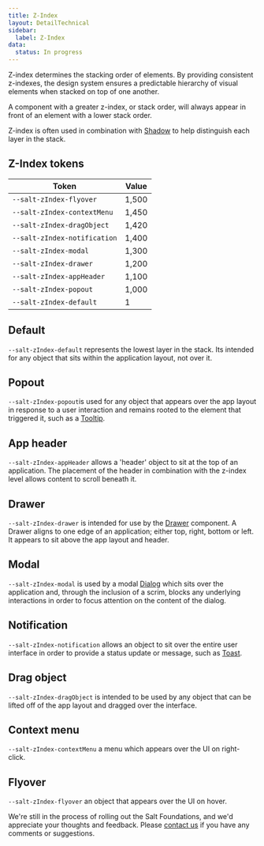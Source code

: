 ```yaml
---
title: Z-Index
layout: DetailTechnical
sidebar:
  label: Z-Index
data:
  status: In progress
---
```


Z-index determines the stacking order of elements. By providing consistent z-indexes, the design system ensures a predictable hierarchy of visual elements when stacked on top of one another. 

A component with a greater z-index, or stack order, will always appear in front of an element with a lower stack order.

Z-index is often used in combination with [Shadow](shadow) to help distinguish each layer in the stack.

## Z-Index tokens

| Token                           | Value        |
| ------------------------------- | ------------ |
| `--salt-zIndex-flyover`         | 1,500        |
| `--salt-zIndex-contextMenu`     | 1,450        |
| `--salt-zIndex-dragObject`      | 1,420        |
| `--salt-zIndex-notification`    | 1,400        |
| `--salt-zIndex-modal`           | 1,300        |
| `--salt-zIndex-drawer`          | 1,200        |
| `--salt-zIndex-appHeader`       | 1,100        |
| `--salt-zIndex-popout`          | 1,000        |
| `--salt-zIndex-default`         | 1            |

## Default
`--salt-zIndex-default` represents the lowest layer in the stack. Its intended for any object that sits within the application layout, not over it. 

## Popout
`--salt-zIndex-popout`is used for any object that appears over the app layout in response to a user interaction and remains rooted to the element that triggered it, such as a [Tooltip](https://storybook.saltdesignsystem.com/?path=/docs/documentation-core-tooltip--page). 

## App header
`--salt-zIndex-appHeader` allows a 'header' object to sit at the top of an application. The placement of the header in combination with the z-index level allows content to scroll beneath it. 

## Drawer
`--salt-zIndex-drawer` is intended for use by the [Drawer](https://storybook.saltdesignsystem.com/?path=/docs/lab-drawer--default) component. A Drawer aligns to one edge of an application; either top, right, bottom or left. It appears to sit above the app layout and header.

## Modal
`--salt-zIndex-modal` is used by a modal [Dialog](https://storybook.saltdesignsystem.com/?path=/docs/lab-dialog--basic) which sits over the application and, through the inclusion of a scrim, blocks any underlying interactions in order to focus attention on the content of the dialog. 

## Notification
`--salt-zIndex-notification` allows an object to sit over the entire user interface in order to provide a status update or message, such as [Toast](https://storybook.saltdesignsystem.com/?path=/docs/core-toast--default).  

## Drag object
`--salt-zIndex-dragObject` is intended to be used by any object that can be lifted off of the app layout and dragged over the interface.

## Context menu
`--salt-zIndex-contextMenu` a menu which appears over the UI on right-click.

## Flyover
`--salt-zIndex-flyover` an object that appears over the UI on hover. 













<Callout title="Have some feedback?">

We're still in the process of rolling out the Salt Foundations, and we'd appreciate your thoughts and feedback. Please [contact us](../support-and-contributions/index) if you have any comments or suggestions.

</Callout>

